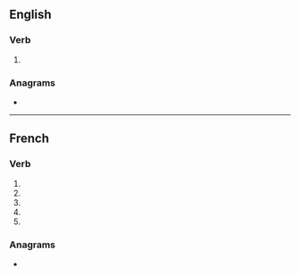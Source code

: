 {{also|atomisé}}
==English==

===Verb===
{{en-verb|atomis}}

# {{alternative spelling of|atomize|lang=en}}

===Anagrams===
* {{anagrams|en|amosite|atomies|osmiate}}

----

==French==

===Verb===
{{head|fr|verb form}}

# {{inflection of|atomiser||1|s|pres|indc|lang=fr}}
# {{inflection of|atomiser||3|s|pres|indc|lang=fr}}
# {{inflection of|atomiser||1|s|pres|subj|lang=fr}}
# {{inflection of|atomiser||3|s|pres|subj|lang=fr}}
# {{inflection of|atomiser||2|s|impr|lang=fr}}

===Anagrams===
* {{l|fr|maoïste}}